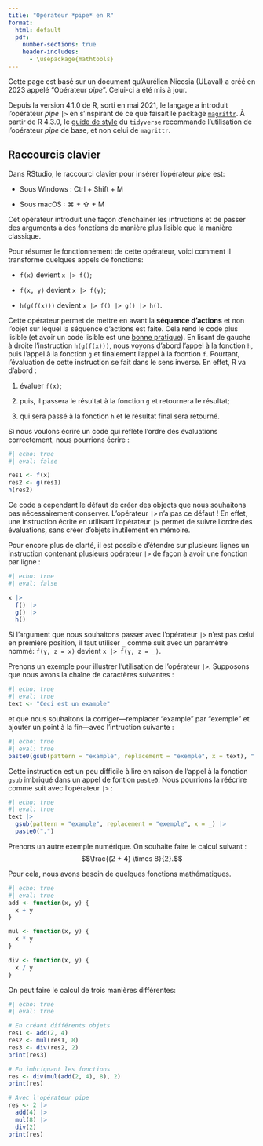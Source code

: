 ```yaml
--- 
title: "Opérateur *pipe* en R"
format: 
  html: default
  pdf:
    number-sections: true
    header-includes:
      - \usepackage{mathtools} 
---
```


Cette page est basé sur un document qu'Aurélien Nicosia (ULaval) a créé en 2023 appelé "Opérateur *pipe*". Celui-ci a été mis à jour. 

Depuis la version 4.1.0 de R, sorti en mai 2021, le langage a introduit l'opérateur *pipe* `|>` en s'inspirant de ce que faisait le package [`magrittr`](https://magrittr.tidyverse.org).
À partir de R 4.3.0, le [guide de style](https://style.tidyverse.org/pipes.html) du `tidyverse` recommande l'utilisation de l'opérateur *pipe* de base, et non celui de `magrittr`.


::: {.callout-note icon=false}
## Raccourcis clavier

Dans RStudio, le raccourci clavier pour insérer l'opérateur *pipe* est:

* Sous Windows : Ctrl + Shift + M 

* Sous macOS : ⌘ + ⇧ + M

:::

Cet opérateur introduit une façon d'enchaîner les intructions et de passer des arguments à des fonctions de manière plus lisible que la manière classique.

Pour résumer le fonctionnement de cette opérateur, voici comment il transforme quelques appels de fonctions:

* `f(x)` devient `x |> f()`;

* `f(x, y)` devient `x |> f(y)`;

* `h(g(f(x)))` devient `x |> f() |> g() |> h()`.

Cette opérateur permet de mettre en avant la **séquence d'actions** et non l'objet sur lequel la séquence d'actions est faite. Cela rend le code plus lisible (et avoir un code lisible est une [bonne pratique](./good-practices.qmd)). En lisant de gauche à droite l'instruction `h(g(f(x)))`, nous voyons d'abord l'appel à la fonction `h`, puis l'appel à la fonction `g` et finalement l'appel à la focntion `f`. Pourtant, l'évaluation de cette instruction se fait dans le sens inverse. En effet, R va d'abord :

1. évaluer `f(x)`;

2. puis, il passera le résultat à la fonction `g` et retournera le résultat;

3. qui sera passé à la fonction `h` et le résultat final sera retourné.

Si nous voulons écrire un code qui reflète l'ordre des évaluations correctement, nous pourrions écrire :

```r
#| echo: true
#| eval: false

res1 <- f(x)
res2 <- g(res1)
h(res2)
```

Ce code a cependant le défaut de créer des objects que nous souhaitons pas nécessairement conserver. L'opérateur `|>` n'a pas ce défaut ! En effet, une instruction écrite en utilisant l'opérateur `|>` permet de suivre l'ordre des évaluations, sans créer d'objets inutilement en mémoire.

Pour encore plus de clarté, il est possible d'étendre sur plusieurs lignes un instruction contenant plusieurs opérateur `|>` de façon à avoir une fonction par ligne :

```r
#| echo: true
#| eval: false 

x |> 
  f() |> 
  g() |> 
  h()
```

Si l'argument que nous souhaitons passer avec l'opérateur `|>` n'est pas celui en première position, il faut utiliser `_` comme suit avec un paramètre nommé: `f(y, z = x)` devient `x |> f(y, z = _)`.

Prenons un exemple pour illustrer l'utilisation de l'opérateur `|>`. Supposons que nous avons la chaîne de caractères suivantes :

```r
#| echo: true
#| eval: true
text <- "Ceci est un example"
```

et que nous souhaitons la corriger—remplacer "example" par "exemple" et ajouter un point à la fin—avec l'intruction suivante :

```r
#| echo: true
#| eval: true
paste0(gsub(pattern = "example", replacement = "exemple", x = text), ".")
```

Cette instruction est un peu difficile à lire en raison de l'appel à la fonction `gsub` imbriqué dans un appel de fontion `paste0`. Nous pourrions la réécrire comme suit avec l'opérateur `|>` :

```r
#| echo: true
#| eval: true
text |> 
  gsub(pattern = "example", replacement = "exemple", x = _) |> 
  paste0(".")
```

Prenons un autre exemple numérique. On souhaite faire le calcul suivant :
$$\frac{(2 + 4) \times 8}{2}.$$

Pour cela, nous avons besoin de quelques fonctions mathématiques.

```r
#| echo: true
#| eval: true
add <- function(x, y) {
  x + y
}

mul <- function(x, y) {
  x * y
}

div <- function(x, y) {
  x / y
}
```

On peut faire le calcul de trois manières différentes:

```r
#| echo: true 
#| eval: true 

# En créant différents objets 
res1 <- add(2, 4)
res2 <- mul(res1, 8)
res3 <- div(res2, 2)
print(res3)

# En imbriquant les fonctions
res <- div(mul(add(2, 4), 8), 2)
print(res)

# Avec l'opérateur pipe 
res <- 2 |>
  add(4) |> 
  mul(8) |> 
  div(2)
print(res)

```
